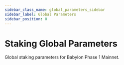 ```yaml
---
sidebar_class_name: global_parameters_sidebar
sidebar_label: Global Parameters
sidebar_position: 0
---
```


# Staking Global Parameters

Global staking parameters for Babylon Phase 1 Mainnet.



<RemoteMD
  rawUrl={rawUrl}
  hideRelease={true}
/>
